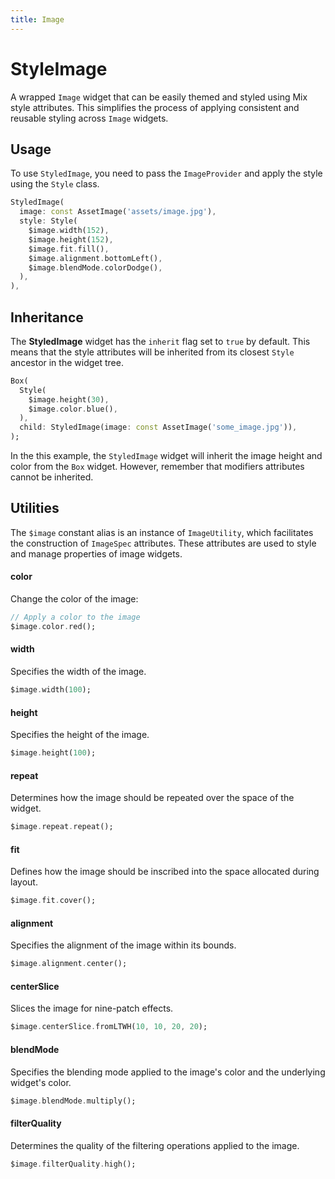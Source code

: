 ```yaml
---
title: Image
---
```



# StyleImage

A wrapped `Image` widget that can be easily themed and styled using Mix style attributes. This simplifies the process of applying consistent and reusable styling across `Image` widgets.

## Usage

To use `StyledImage`, you need to pass the `ImageProvider` and apply the style using the `Style` class.

```dart
StyledImage(
  image: const AssetImage('assets/image.jpg'),
  style: Style(
    $image.width(152),
    $image.height(152),
    $image.fit.fill(),
    $image.alignment.bottomLeft(),
    $image.blendMode.colorDodge(),
  ),
),
```

## Inheritance

The **StyledImage** widget has the `inherit` flag set to `true` by default. This means that the style attributes will be inherited from its closest `Style` ancestor in the widget tree.

```dart
Box(
  Style(
    $image.height(30),
    $image.color.blue(),
  ),
  child: StyledImage(image: const AssetImage('some_image.jpg')),
);
```

In the this example, the `StyledImage` widget will inherit the image height and color from the `Box` widget. However, remember that modifiers attributes cannot be inherited.

## Utilities

The `$image` constant alias is an instance of `ImageUtility`, which facilitates the construction of `ImageSpec` attributes. These attributes are used to style and manage properties of image widgets.

#### **color**

Change the color of the image:

```dart
// Apply a color to the image
$image.color.red();
```

#### **width**

Specifies the width of the image.

```dart
$image.width(100);
```

#### **height**

Specifies the height of the image.

```dart
$image.height(100);
```

#### **repeat**

Determines how the image should be repeated over the space of the widget.

```dart
$image.repeat.repeat();
```

#### **fit**

Defines how the image should be inscribed into the space allocated during layout.

```dart
$image.fit.cover();
```

#### **alignment**

Specifies the alignment of the image within its bounds.

```dart
$image.alignment.center();
```

#### **centerSlice**

Slices the image for nine-patch effects.

```dart
$image.centerSlice.fromLTWH(10, 10, 20, 20);
```

#### **blendMode**

Specifies the blending mode applied to the image's color and the underlying widget's color.

```dart
$image.blendMode.multiply();
```

#### **filterQuality**

Determines the quality of the filtering operations applied to the image.

```dart
$image.filterQuality.high();
```
